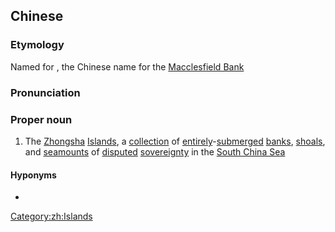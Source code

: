 {{also|中沙群岛|中沙羣島}}
==Chinese==
{{zh-forms|s=中沙群岛|t2=中沙羣島|type=22}}
{{wikipedia|Zhongsha Islands}}

===Etymology===
Named for {{m|zh|中沙}}, the Chinese name for the [[Macclesfield Bank]]

===Pronunciation===
{{zh-pron
|m=Zhōngshā Qúndǎo
|cat=pn
}}

===Proper noun===
{{zh-proper noun}}

# The [[Zhongsha]] [[islands|Islands]], a [[collection]] of [[entirely]]-[[submerged]] [[bank]]s, [[shoal]]s, and [[seamount]]s of [[dispute]]d [[sovereignty]] in the [[South China Sea]]

====Hyponyms====
* {{l|zh|中沙}}

[[Category:zh:Islands]]